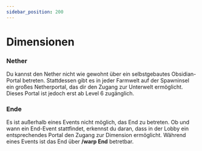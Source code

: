 ```yaml
---
sidebar_position: 200
---
```



# Dimensionen

### Nether
Du kannst den Nether nicht wie gewohnt über ein selbstgebautes Obsidian-Portal betreten. Stattdessen gibt es in jeder Farmwelt auf der Spawninsel ein großes Netherportal, das dir den Zugang zur Unterwelt ermöglicht. Dieses Portal ist jedoch erst ab Level 6 zugänglich.

### Ende
Es ist außerhalb eines Events nicht möglich, das End zu betreten. Ob und wann ein End-Event stattfindet, erkennst du daran, dass in der Lobby ein entsprechendes Portal den Zugang zur Dimension ermöglicht. Während eines Events ist das End über **/warp End** betretbar.